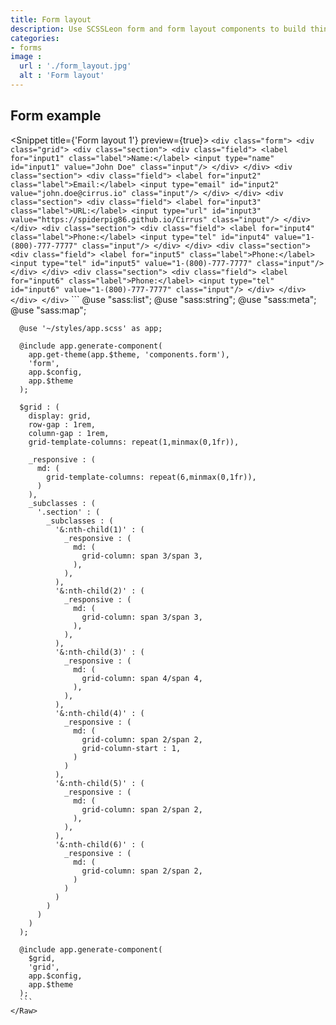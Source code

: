```yaml
---
title: Form layout
description: Use SCSSLeon form and form layout components to build things like settings screens in your application. These form components are designed and built by the SCSSLeon team, and include a variety of different styles and layouts.
categories:
- forms
image :
  url : './form_layout.jpg'
  alt : 'Form layout'
---
```



## Form example

<Snippet title={'Form layout 1'} preview={true}>
  <Fragment slot="html">
    <Raw file={file} line_start={19} line_end={58}>
      ```
      <div class="form">
        <div class="grid">
          <div class="section">
            <div class="field">
              <label for="input1" class="label">Name:</label>
              <input type="name" id="input1" value="John Doe" class="input"/>
            </div>
          </div>
          <div class="section">
            <div class="field">
              <label for="input2" class="label">Email:</label>
              <input type="email" id="input2" value="john.doe@cirrus.io" class="input"/>
            </div>
          </div>
          <div class="section">
            <div class="field">
              <label for="input3" class="label">URL:</label>
              <input type="url" id="input3" value="https://spiderpig86.github.io/Cirrus" class="input"/>
            </div>
          </div>
          <div class="section">
            <div class="field">
              <label for="input4" class="label">Phone:</label>
              <input type="tel" id="input4" value="1-(800)-777-7777" class="input"/>
            </div>
          </div>
          <div class="section">
            <div class="field">
              <label for="input5" class="label">Phone:</label>
              <input type="tel" id="input5" value="1-(800)-777-7777" class="input"/>
            </div>
          </div>
          <div class="section">
            <div class="field">
              <label for="input6" class="label">Phone:</label>
              <input type="tel" id="input6" value="1-(800)-777-7777" class="input"/>
            </div>
          </div>
        </div>
      </div>
      ```
    </Raw>
  </Fragment>
  <Fragment slot="scss">
    <Raw file={file} line_start={65} line_end={146}>
      ```
      @use "sass:list";
      @use "sass:string";
      @use "sass:meta";
      @use "sass:map";

      @use '~/styles/app.scss' as app;

      @include app.generate-component(
        app.get-theme(app.$theme, 'components.form'),
        'form',
        app.$config,
        app.$theme
      );

      $grid : (
        display: grid,
        row-gap : 1rem,
        column-gap : 1rem,
        grid-template-columns: repeat(1,minmax(0,1fr)),

        _responsive : (
          md: (
            grid-template-columns: repeat(6,minmax(0,1fr)),
          )
        ),
        _subclasses : (
          '.section' : (
            _subclasses : (
              '&:nth-child(1)' : (
                _responsive : (
                  md: (
                    grid-column: span 3/span 3,
                  ),
                ),
              ),
              '&:nth-child(2)' : (
                _responsive : (
                  md: (
                    grid-column: span 3/span 3,
                  ),
                ),
              ),
              '&:nth-child(3)' : (
                _responsive : (
                  md: (
                    grid-column: span 4/span 4,
                  ),
                ),
              ),
              '&:nth-child(4)' : (
                _responsive : (
                  md: (
                    grid-column: span 2/span 2,
                    grid-column-start : 1,
                  )
                )
              ),
              '&:nth-child(5)' : (
                _responsive : (
                  md: (
                    grid-column: span 2/span 2,
                  ),
                ),
              ),
              '&:nth-child(6)' : (
                _responsive : (
                  md: (
                    grid-column: span 2/span 2,
                  )
                )
              )
            )
          )
        )
      );

      @include app.generate-component(
        $grid,
        'grid',
        app.$config,
        app.$theme
      );
      ```
    </Raw>
  </Fragment>
</Snippet>